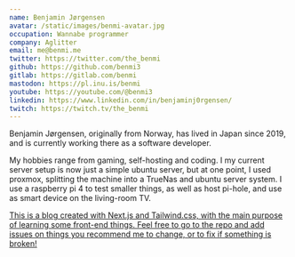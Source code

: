 ```yaml
---
name: Benjamin Jørgensen
avatar: /static/images/benmi-avatar.jpg
occupation: Wannabe programmer
company: Aglitter
email: me@benmi.me
twitter: https://twitter.com/the_benmi
github: https://github.com/benmi3
gitlab: https://gitlab.com/benmi
mastodon: https://pl.inu.is/benmi
youtube: https://youtube.com/@benmi3
linkedin: https://www.linkedin.com/in/benjaminj0rgensen/
twitch: https://twitch.tv/the_benmi
---
```


Benjamin Jørgensen, originally from Norway, has lived in Japan since 2019, and is currently working there as a software developer.

My hobbies range from gaming, self-hosting and coding. I my current server setup is now just a simple ubuntu server, but at one point, I used proxmox, splitting the machine into a TrueNas and ubuntu server system. I use a raspberry pi 4 to test smaller things, as well as host pi-hole, and use as smart device on the living-room TV.

[This is a blog created with Next.js and Tailwind.css, with the main purpose of learning some front-end things. Feel free to go to the repo and add issues on things you recommend me to change, or to fix if something is broken!](https://github.com/benmi3/tailwind-nextjs-blog)
